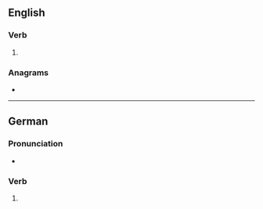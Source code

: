 ==English==

===Verb===
{{head|en|verb form}}

# {{en-archaic second-person singular of|hurt}}

===Anagrams===
* {{anagrams|en|a=ehrsttu|Hutters|hutters|shutter}}

----

==German==

===Pronunciation===
* {{audio|de|De-hurtest.ogg|Audio}}

===Verb===
{{head|de|verb form}}

# {{verb form of|de|huren||2|s|pret|;|2|s|sub|II}}